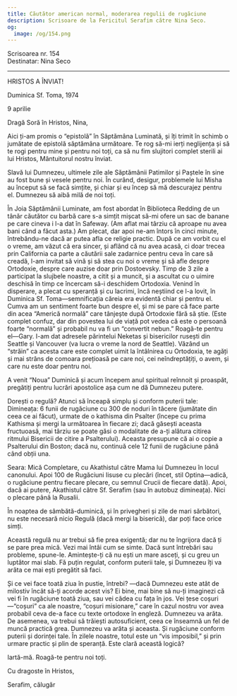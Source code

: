 ```yaml
---
title: Căutător american normal, moderarea regulii de rugăciune
description: Scrisoare de la Fericitul Serafim către Nina Seco.
og:
  image: /og/154.png
---
```


<div style={{textAlign:'right', fontFamily:'monospace'}}>Scrisoarea nr. 154</div>
<div style={{textAlign:'left', fontFamily:'monospace'}}>Destinatar: Nina Seco</div>

---

HRISTOS A ÎNVIAT!

Duminica Sf. Toma, 1974

9 aprilie

Dragă Soră în Hristos, Nina,

Aici ți-am promis o “epistolă” în Săptămâna Luminată, și îți trimit în schimb o jumătate de epistolă săptămâna următoare. Te rog să-mi ierți neglijența și să te rogi pentru mine și pentru noi toți, ca să nu fim slujitori complet sterili ai lui Hristos, Mântuitorul nostru înviat.

Slavă lui Dumnezeu, ultimele zile ale Săptămânii Patimilor și Paștele în sine au fost bune și vesele pentru noi. În curând, desigur, problemele lui Misha au început să se facă simțite, și chiar și eu încep să mă descurajez pentru el. Dumnezeu să aibă milă de noi toți.

În Joia Săptămânii Luminate, am fost abordat în Biblioteca Redding de un tânăr căutător cu barbă care s-a simțit mișcat să-mi ofere un sac de banane pe care cineva i l-a dat în Safeway. (Am aflat mai târziu că aproape nu avea bani când a făcut asta.) Am plecat, dar apoi ne-am întors în cinci minute, întrebându-ne dacă ar putea afla ce religie practic. După ce am vorbit cu el o vreme, am văzut că era sincer, și aflând că nu avea acasă, ci doar trecea prin California ca parte a căutării sale zadarnice pentru ceva în care să creadă, l-am invitat să vină și să stea cu noi o vreme și să afle despre Ortodoxie, despre care auzise doar prin Dostoevsky. Timp de 3 zile a participat la slujbele noastre, a citit și a muncit, și a ascultat cu o uimire deschisă în timp ce încercam să-i deschidem Ortodoxia. Venind în disperare, a plecat cu speranță și cu lacrimi, încă neștiind ce l-a lovit, în Duminica Sf. Toma—semnificația căreia era evidentă chiar și pentru el. Cumva am un sentiment foarte bun despre el, și mi se pare că face parte din acea “Americă normală” care tânjește după Ortodoxie fără să știe. (Este complet confuz, dar din povestea lui de viață pot vedea că este o persoană foarte “normală” și probabil nu va fi un “convertit nebun.” Roagă-te pentru el—Gary. I-am dat adresele părintelui Neketas și bisericilor rusești din Seattle și Vancouver (va lucra o vreme la nord de Seattle). Văzând un “străin” ca acesta care este complet uimit la întâlnirea cu Ortodoxia, te agăți și mai strâns de comoara prețioasă pe care noi, cei neîndreptățiți, o avem, și care nu este doar pentru noi.

A venit “Noua” Duminică și acum începem anul spiritual reînnoit și proaspăt, pregătiți pentru lucrări apostolice așa cum ne dă Dumnezeu putere.

Dorești o regulă? Atunci să înceapă simplu și conform puterii tale: Dimineața: 6 funii de rugăciune cu 300 de noduri în tăcere (jumătate din ceea ce ai făcut), urmate de o kathisma din Psalter (începe cu prima Kathisma și mergi la următoarea în fiecare zi; dacă găsești aceasta fructuoasă, mai târziu se poate găsi o modalitate de a-ți alătura citirea ritmului Bisericii de citire a Psalterului). Aceasta presupune că ai o copie a Psalterului din Boston; dacă nu, continuă cele 12 funii de rugăciune până când obții una.

Seara: Mică Completare, cu Akathistul către Mama lui Dumnezeu în locul canonului. Apoi 100 de Rugăciuni Iisuse cu plecări (încet, stil Optina—adică, o rugăciune pentru fiecare plecare, cu semnul Crucii de fiecare dată). Apoi, dacă ai putere, Akathistul către Sf. Serafim (sau în autobuz dimineața). Nici o plecare până la Rusalii.

În noaptea de sâmbătă-duminică, și în privegheri și zile de mari sărbători, nu este necesară nicio Regulă (dacă mergi la biserică), dar poți face orice simți.

Această regulă nu ar trebui să fie prea exigentă; dar nu te îngrijora dacă ți se pare prea mică. Vezi mai întâi cum se simte. Dacă sunt întrebări sau probleme, spune-le. Amintește-ți că nu ești un mare asceți, și cu greu un luptător mai slab. Fă puțin regulat, conform puterii tale, și Dumnezeu îți va arăta ce mai ești pregătit să faci.

Și ce vei face toată ziua în pustie, întrebi? —dacă Dumnezeu este atât de milostiv încât să-ți acorde acest vis? Ei bine, mai bine să nu-ți imaginezi că vei fi în rugăciune toată ziua, sau vei cădea cu fața în jos. Vei țese coșuri—“coșuri” ca ale noastre, “coșuri misionare,” care în cazul nostru vor avea probabil ceva de-a face cu texte ortodoxe în engleză. Dumnezeu va arăta. De asemenea, va trebui să trăiești autosuficient, ceea ce înseamnă un fel de muncă practică grea. Dumnezeu va arăta și aceasta. Și rugăciune conform puterii și dorinței tale. În zilele noastre, totul este un “vis imposibil,” și prin urmare practic și plin de speranță. Este clară această logică?

Iartă-mă. Roagă-te pentru noi toți.

Cu dragoste în Hristos,

Serafim, călugăr